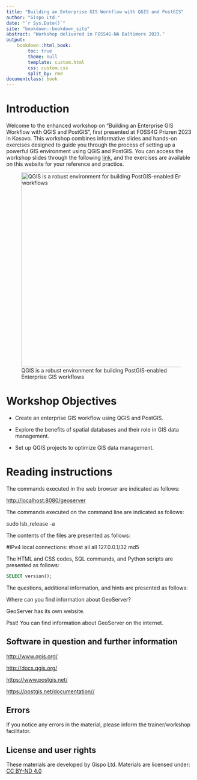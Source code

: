 ```yaml
---
title: "Building an Enterprise GIS Workflow with QGIS and PostGIS"
author: "Gispo Ltd."
date: "`r Sys.Date()`"
site: "bookdown::bookdown_site"
abstract: "Workshop delivered in FOSS4G-NA Baltimore 2023."
output:
    bookdown::html_book:
        toc: true
        theme: null
        template: custom.html
        css: custom.css
        split_by: rmd
documentclass: book
---
```


# Introduction
Welcome to the enhanced workshop on "Building an Enterprise GIS Workflow with QGIS and PostGIS", first presented at FOSS4G Prizren 2023 in Kosovo. This workshop combines informative slides and hands-on exercises designed to guide you through the process of setting up a powerful GIS environment using QGIS and PostGIS. You can access the workshop slides through the following [link](https://drive.google.com/file/d/1182W68W3UalZ3z1iDP46daX4K7lMGsDR/view?usp=share_link), and the exercises are available on this website for your reference and practice.

![QGIS is a robust environment for building PostGIS-enabled Enterprise GIS workflows](img/p1/sample_data.png){width="517"}

# Workshop Objectives

-   Create an enterprise GIS workflow using QGIS and PostGIS.

-   Explore the benefits of spatial databases and their role in GIS data management.

-   Set up QGIS projects to optimize GIS data management.

# Reading instructions

The commands executed in the web browser are indicated as follows:

::: note-box
<http://localhost:8080/geoserver>
:::

The commands executed on the command line are indicated as follows:

::: commandline-box
sudo lsb_release -a
:::

The contents of the files are presented as follows:

::: file-content-box
#IPv4 local connections: #host all all 127.0.0.1/32 md5
:::

The HTML and CSS codes, SQL commands, and Python scripts are presented as follows:

::: code-box
``` sql
SELECT version();
```
:::

The questions, additional information, and hints are presented as follows:

::: hint-box
Where can you find information about GeoServer?

GeoServer has its own website.

Psst! You can find information about GeoServer on the internet.
:::

## Software in question and further information

::: note-box
<http://www.qgis.org/>
:::

::: note-box
<http://docs.qgis.org/>
:::

::: note-box
<https://www.postgis.net/>
:::

::: note-box
<https://postgis.net/documentation//>
:::

## Errors

If you notice any errors in the material, please inform the trainer/workshop facilitator.

## License and user rights

These materials are developed by Gispo Ltd. Materials are licensed under: [CC BY-ND 4.0](https://creativecommons.org/licenses/by-nd/4.0/)
